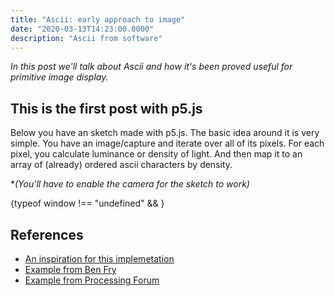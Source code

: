 ```yaml
---
title: "Ascii: early approach to image"
date: "2020-03-13T14:23:00.0000"
description: "Ascii from software"
---
```


_In this post we'll talk about Ascii and how it's been proved useful for primitive image display._


## This is the first post with p5.js

Below you have an sketch made with p5.js.
The basic idea around it is very simple.
You have an image/capture and iterate over all of its pixels.
For each pixel, you calculate luminance or density of light.
And then map it to an array of (already) ordered ascii characters by density.

\*_(You'll have to enable the camera for the sketch to work)_

<div>{typeof window !== "undefined" && <AsciiSketch />}</div>

## References

- [An inspiration for this implemetation](http://www.mathiasbernhard.ch/ASCIImage/sketch.js)
- [Example from Ben Fry](https://github.com/processing/processing-video/blob/master/examples/Capture/AsciiVideo/AsciiVideo.pde)
- [Example from Processing Forum](https://forum.processing.org/two/discussion/6830/interpret-image-as-ascii-text)
